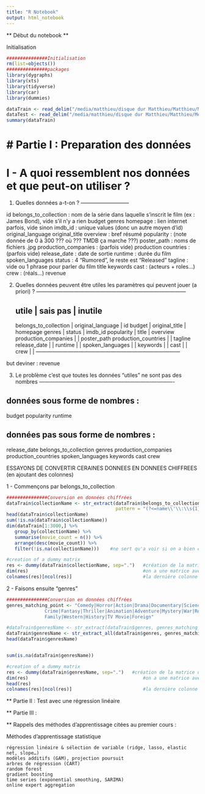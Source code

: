 ```yaml
---
title: "R Notebook"
output: html_notebook
---
```


** Début du notebook **

Initialisation

```r
###############Initialisation 
rm(list=objects())
###############packages
library(dygraphs)
library(xts)
library(tidyverse)
library(car)
library(dummies)

dataTrain <- read_delim("/media/matthieu/disque dur Matthieu/Matthieu/Mes Documents/R/Projet M2 StatML/tmdb-box-office-prediction/train.csv", col_names =TRUE, delim=',')
dataTest <- read_delim("/media/matthieu/disque dur Matthieu/Matthieu/Mes Documents/R/Projet M2 StatML/tmdb-box-office-prediction/train.csv", col_names =TRUE, delim=',')
summary(dataTrain)
```

#       ########################################
#       #  Partie I : Preparation des données  #
#       ########################################


I - A quoi ressemblent nos données et que peut-on utiliser ?
============================================================
  1) Quelles données a-t-on ?
  ---------------------------
  
id
belongs_to_collection : nom de la série dans laquelle s'inscrit le film (ex : James Bond), vide s'il n'y a rien
budget
genres
homepage : lien internet parfois, vide sinon
imdb_id : unique values (donc un autre moyen d'id)
original_language
original_title
overview : bref résumé
popularity : (note donnée de 0 à 300 ??? où ??? TMDB ça marche ???)
poster_path : noms de fichiers .jpg
production_companies : (parfois vide)
production countries : (parfois vide)
release_date : date de sortie
runtime : durée du film
spoken_languages
status : 4 "Rumored", le reste est "Released"
tagline : vide ou 1 phrase pour parler du film
title
keywords
cast : (acteurs + roles...)
crew : (réals...)
revenue




  2) Quelles données peuvent être utiles les paramètres qui peuvent jouer (a priori) ?
  ------------------------------------------------------------------------------------
  
          utile           |        sais pas          |          inutile
---------------------------------------------------------------------------------
  belongs_to_collection   |  original_language       |   id
  budget                  |  original_title          |   homepage
  genres                  |  status                  |   imdb_id
  popularity              |  title                   |   overview
  production_companies    |                          |   poster_path
  production_countries    |                          |   tagline
  release_date            |                          |
  runtime                 |                          |
  spoken_languages        |                          |
  keywords                |                          |
  cast                    |                          |
  crew                    |                          |
---------------------------------------------------------------------------------

but deviner : revenue




  3) Le problème c'est que toutes les données "utiles" ne sont pas des nombres
  ----------------------------------------------------------------------------

données sous forme de nombres :
------------------------------
budget
popularity
runtime

données pas sous forme de nombres :
----------------------------------
release_date
belongs_to_collection
genres
production_companies
production_countries
spoken_languages
keywords
cast
crew

ESSAYONS DE CONVERTIR CERAINES DONNEES EN DONNEES CHIFFREES (en ajoutant des colonnes)

1 - Commençons par belongs_to_collection

```r
###############Conversion en données chiffrées
dataTrain$collectionName <- str_extract(dataTrain$belongs_to_collection, 
                                        pattern = "(?<=name\\'\\:\\s{1}\\').+(?=\\'\\,\\s{1}\\'poster)")  #inspiré du notebook, sert surtout à avoir une colonne plus jolie
head(dataTrain$collectionName)
sum(!is.na(dataTrain$collectionName))
dim(dataTrain[1:3000,] %>%
   group_by(collectionName) %>%
   summarise(movie_count = n()) %>%
   arrange(desc(movie_count)) %>%
   filter(!is.na(collectionName)))    #ne sert qu'a voir si on a bien e bon nombre de colonnes

#creation of a dummy matrix
res <- dummy(dataTrain$collectionName, sep=".")   #création de la matrice dummy (un colonne par collection on met 1 si le film appartient à cette collection, 0 sinon)
dim(res)                                          #on a une matrice avec un colonne de trop
colnames(res)[ncol(res)]                          #la dernière colonne c'est NA, donc c'est pas grave/elle est inutile, on la virera en temps voulu!!
```

2 - Faisons ensuite "genres"

```r
###############Conversion en données chiffrées
genres_matching_point <- "Comedy|Horror|Action|Drama|Documentary|Science Fiction|       #inspiré du notbook sur internet
              Crime|Fantasy|Thriller|Animation|Adventure|Mystery|War|Romance|Music|
              Family|Western|History|TV Movie|Foreign"

#dataTrain$genresName <- str_extract(dataTrain$genres, genres_matching_point)            #le pb c'est qu'on ne garde que le premier genres, parfois classé par ordre alphabétique ??
dataTrain$genresName <- str_extract_all(dataTrain$genres, genres_matching_point)        #c'est pour ça que je l'ai changé en extract all, et la ca fait ce que je veux
head(dataTrain$genresName)


sum(is.na(dataTrain$genresName))

#creation of a dummy matrix
res <- dummy(dataTrain$genresName, sep=".")   #création de la matrice dummy (un colonne par collection on met 1 si le film appartient à cette collection, 0 sinon)
dim(res)                                          #on a une matrice avec un colonne de trop
head(res)
colnames(res)[ncol(res)]                          #la dernière colonne c'est NA, donc c'est pas grave/elle est inutile, on la virera en temps voulu!!
```


** Partie II : Test avec une régression linéaire

** Partie III :


** Rappels des méthodes d'apprentissage citées au premier cours :

Méthodes d’apprentissage statistique

    régression linéaire & sélection de variable (ridge, lasso, elastic net, slope…)
    modèles additifs (GAM), projection poursuit
    arbres de régression (CART)
    random forest
    gradient boosting
    time series (exponential smoothing, SARIMA)
    online expert aggregation


























































